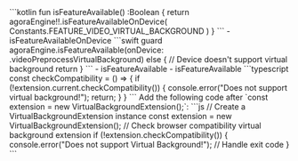 <PlatformWrapper platform="android">
    ```kotlin
    fun isFeatureAvailable() :Boolean {
        return agoraEngine!!.isFeatureAvailableOnDevice(
            Constants.FEATURE_VIDEO_VIRTUAL_BACKGROUND
        )
    }    
    ```
    - <Link to="{{global.API_REF_ANDROID_ROOT}}/class_irtcengine.html#api_irtcengine_isfeatureavailableondevice">isFeatureAvailableOnDevice</Link>
</PlatformWrapper>
<PlatformWrapper platform={["ios","macos"]}>
    ```swift
    guard agoraEngine.isFeatureAvailable(onDevice: .videoPreprocessVirtualBackground) else {
        // Device doesn't support virtual background
        return
    }
    ```

<PlatformWrapper platform="ios">
    - <Link target="_blank" to="{{Global.API_REF_IOS_ROOT_RTC_ENGINE_KIT}}/isfeatureavailable(ondevice:)">isFeatureAvailable</Link>
</PlatformWrapper>
<PlatformWrapper platform="macos">
    - <Link target="_blank" to="{{Global.API_REF_MACOS_ROOT_RTC_ENGINE_KIT}}/isfeatureavailable(ondevice:)">isFeatureAvailable</Link>
</PlatformWrapper>

</PlatformWrapper>
<PlatformWrapper platform="react-js">
    ```typescript
    const checkCompatibility = () => {
        if (!extension.current.checkCompatibility()) {
            console.error("Does not support virtual background!");
            return;
        }
    }
    ```
</PlatformWrapper>
<PlatformWrapper platform="web">
Add the following code after `const extension = new VirtualBackgroundExtension();`:
```js
// Create a VirtualBackgroundExtension instance
  const extension = new VirtualBackgroundExtension();
  // Check browser compatibility virtual background extension
  if (!extension.checkCompatibility()) {
    console.error("Does not support Virtual Background!");
    // Handle exit code
  }
```
</PlatformWrapper>
